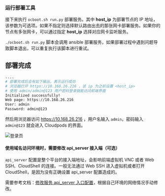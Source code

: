 
<OcbootReleaseDownload />

### 运行部署工具

接下来执行 `ocboot.sh run.py` 部署服务。其中 **host_ip** 为部署节点的 IP 地址，该参数为可选项。如果不指定则选择默认路由出去的那张网卡部署服务。如果你的节点有多张网卡，可以通过指定 **host_ip** 选择对应网卡监听服务。


<OcbootRun productVersion={props.productVersion} />

`./ocboot.sh run.py` 脚本会调用 ansible 部署服务，如果部署过程中遇到问题导致脚本退出，可以重复执行该脚本进行重试。

## 部署完成

```bash
....
# 部署完成后会有如下输出，表示运行成功
# 浏览器打开 https://10.168.26.216 ，该 ip 为之前设置 <host_ip>
# 使用 admin/admin@123 用户密码登录就能访问前端界面
Initialized successfully!
Web page: https://10.168.26.216
User: admin
Password: admin@123
```

然后用浏览器访问 https://10.168.26.216 ，用户名输入 `admin`，密码输入 `admin@123` 就会进入 Cloudpods 的界面。

![登录页](../images/index.png)

#### 使用域名访问环境时，需要修改 api_server 接入端（可选）

`api_server` 配置是整个平台的接入端地址，会影响前端虚拟机 VNC 或者 Web SSH、CloudShell 的连接。一般无法通过 Web SSH 进入虚拟机或者打开 CloudShell，是因为没有正确设置 api_server 配置造成的。

需要参考文档：[修改服务 api_server 入口配置](../../operations/fe/config-ssl-certs#change-api-server-via-climc)，根据自己环境的网络情况手动修改。

